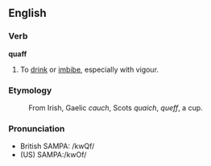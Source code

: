 ==English==
===Verb===
'''quaff'''

# To [[drink]] or [[imbibe]], especially with vigour. 

===Etymology===
:From Irish, Gaelic ''cauch'', Scots ''quaich'', ''queff'',  a cup.

===Pronunciation===
*British SAMPA: /kwQf/
*(US) SAMPA:/kwOf/